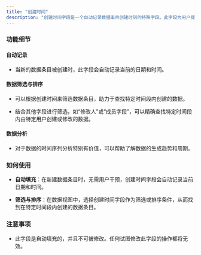 ```yaml
---
title: "创建时间"
description: "创建时间字段是一个自动记录数据条目创建时刻的特殊字段。此字段为用户提供了确切的时间参考，方便了解和追踪数据的生成时间。"
---
```


### 功能细节

#### 自动记录

* 当新的数据条目被创建时，此字段会自动记录当前的日期和时间。

#### 数据筛选与排序

* 可以根据创建时间来筛选数据条目，助力于查找特定时间段内创建的数据。

* 结合其他字段进行筛选，如“修改人”或“成员字段”，可以精确查找特定时间段内由特定用户创建或修改的数据。

#### 数据分析

* 对于数据的时间序列分析特别有价值，可以帮助了解数据的生成趋势和周期。

### 如何使用

* **自动填充**：在新建数据条目时，无需用户干预，创建时间字段会自动记录当前日期和时间。

* **筛选与排序**：在数据视图中，选择创建时间字段作为筛选或排序条件，从而找到在特定时间段内创建的数据条目。

### 注意事项

* 此字段是自动填充的，并且不可被修改。任何试图修改此字段的操作都将无效。
